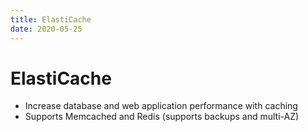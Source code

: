 ```yaml
---
title: ElastiCache
date: 2020-05-25
---
```


# ElastiCache

- Increase database and web application performance with caching
- Supports Memcached and Redis (supports backups and multi-AZ)
